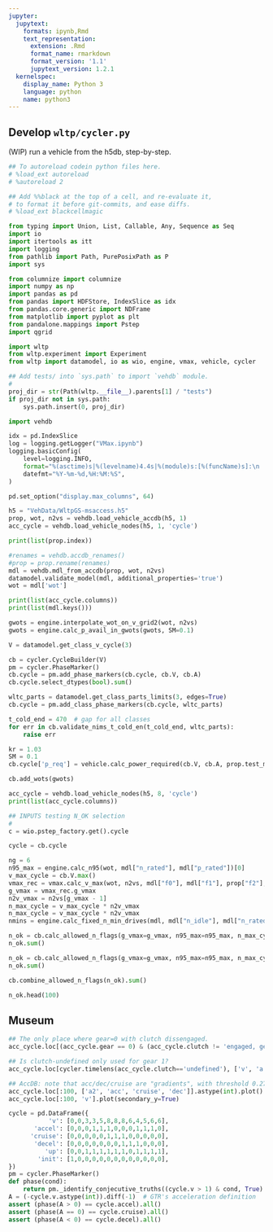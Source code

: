 ```yaml
---
jupyter:
  jupytext:
    formats: ipynb,Rmd
    text_representation:
      extension: .Rmd
      format_name: rmarkdown
      format_version: '1.1'
      jupytext_version: 1.2.1
  kernelspec:
    display_name: Python 3
    language: python
    name: python3
---
```


## Develop `wltp/cycler.py`
(WIP) run a vehicle from the h5db, step-by-step.

```python
## To autoreload codein python files here.
# %load_ext autoreload
# %autoreload 2

## Add %%black at the top of a cell, and re-evaluate it, 
# to format it before git-commits, and ease diffs.
# %load_ext blackcellmagic
```

```python
from typing import Union, List, Callable, Any, Sequence as Seq
import io
import itertools as itt
import logging
from pathlib import Path, PurePosixPath as P
import sys

from columnize import columnize
import numpy as np
import pandas as pd
from pandas import HDFStore, IndexSlice as idx
from pandas.core.generic import NDFrame
from matplotlib import pyplot as plt
from pandalone.mappings import Pstep
import qgrid

import wltp
from wltp.experiment import Experiment
from wltp import datamodel, io as wio, engine, vmax, vehicle, cycler

## Add tests/ into `sys.path` to import `vehdb` module.
#
proj_dir = str(Path(wltp.__file__).parents[1] / "tests")
if proj_dir not in sys.path:
    sys.path.insert(0, proj_dir)

import vehdb

idx = pd.IndexSlice
log = logging.getLogger("VMax.ipynb")
logging.basicConfig(
    level=logging.INFO,
    format="%(asctime)s|%(levelname)4.4s|%(module)s:[%(funcName)s]:\n  +--> %(message)s",
    datefmt="%Y-%m-%d,%H:%M:%S",
)

pd.set_option("display.max_columns", 64)
```

```python
h5 = "VehData/WltpGS-msaccess.h5"
prop, wot, n2vs = vehdb.load_vehicle_accdb(h5, 1)
acc_cycle = vehdb.load_vehicle_nodes(h5, 1, 'cycle')
```

```python
print(list(prop.index))
```

```python
#renames = vehdb.accdb_renames()
#prop = prop.rename(renames)
mdl = vehdb.mdl_from_accdb(prop, wot, n2vs)
datamodel.validate_model(mdl, additional_properties='true')
wot = mdl['wot']
```

```python
print(list(acc_cycle.columns))
print(list(mdl.keys()))
```

```python
gwots = engine.interpolate_wot_on_v_grid2(wot, n2vs)
gwots = engine.calc_p_avail_in_gwots(gwots, SM=0.1)
```

```python
V = datamodel.get_class_v_cycle(3)
```

```python
cb = cycler.CycleBuilder(V)
pm = cycler.PhaseMarker()
cb.cycle = pm.add_phase_markers(cb.cycle, cb.V, cb.A)
cb.cycle.select_dtypes(bool).sum()
```

```python
wltc_parts = datamodel.get_class_parts_limits(3, edges=True)
cb.cycle = pm.add_class_phase_markers(cb.cycle, wltc_parts)
```

```python
t_cold_end = 470  # gap for all classes
for err in cb.validate_nims_t_cold_en(t_cold_end, wltc_parts):
    raise err
```

```python
kr = 1.03
SM = 0.1
cb.cycle['p_req'] = vehicle.calc_power_required(cb.V, cb.A, prop.test_mass, prop.f0, prop.f1, prop.f2, kr)
```

```python
cb.add_wots(gwots)
```

```python
acc_cycle = vehdb.load_vehicle_nodes(h5, 8, 'cycle')
print(list(acc_cycle.columns))
```

```python
## INPUTS testing N_OK selection
#
c = wio.pstep_factory.get().cycle

cycle = cb.cycle

ng = 6
n95_max = engine.calc_n95(wot, mdl["n_rated"], mdl["p_rated"])[0]
v_max_cycle = cb.V.max()
vmax_rec = vmax.calc_v_max(wot, n2vs, mdl["f0"], mdl["f1"], prop["f2"], 0.1)
g_vmax = vmax_rec.g_vmax
n2v_vmax = n2vs[g_vmax - 1]
n_max_cycle = v_max_cycle * n2v_vmax
n_max_cycle = v_max_cycle * n2v_vmax
nmins = engine.calc_fixed_n_min_drives(mdl, mdl["n_idle"], mdl["n_rated"])
```

```python
n_ok = cb.calc_allowed_n_flags(g_vmax=g_vmax, n95_max=n95_max, n_max_cycle=n_max_cycle, nmins=nmins)
n_ok.sum()
```

```python
n_ok = cb.calc_allowed_n_flags(g_vmax=g_vmax, n95_max=n95_max, n_max_cycle=n_max_cycle, nmins=nmins)
n_ok.sum()
```

```python
cb.combine_allowed_n_flags(n_ok).sum()
```

```python
n_ok.head(100)
```

## Museum

```python
## The only place where gear=0 with clutch dissengaged.
acc_cycle.loc[(acc_cycle.gear == 0) & (acc_cycle.clutch != 'engaged, gear lever in neutral'), ['gear', 'clutch']]
```

```python
## Is clutch-undefined only used for gear 1?
acc_cycle.loc[cycler.timelens(acc_cycle.clutch=='undefined'), ['v', 'a', 'gear', 'clutch']]
```

```python
## AccDB: note that acc/dec/cruise are "gradients", with threshold 0.278.
acc_cycle.loc[:100, ['a2', 'acc', 'cruise', 'dec']].astype(int).plot()
acc_cycle.loc[:100, 'v'].plot(secondary_y=True)
```

```python
cycle = pd.DataFrame({
           'v': [0,0,3,3,5,8,8,8,6,4,5,6,6],
       'accel': [0,0,0,1,1,1,0,0,0,1,1,1,0],
      'cruise': [0,0,0,0,0,1,1,1,0,0,0,0,0],
       'decel': [0,0,0,0,0,0,0,1,1,1,0,0,0],
          'up': [0,0,1,1,1,1,1,1,0,1,1,1,1],
        'init': [1,0,0,0,0,0,0,0,0,0,0,0,0],
})
pm = cycler.PhaseMarker()
def phase(cond):
    return pm._identify_conjecutive_truths((cycle.v > 1) & cond, True).astype(int)
A = (-cycle.v.astype(int)).diff(-1)  # GTR's acceleration definition
assert (phase(A > 0) == cycle.accel).all()
assert (phase(A == 0) == cycle.cruise).all()
assert (phase(A < 0) == cycle.decel).all()
```
